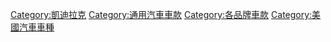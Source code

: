 [[Category:凱迪拉克|Category:凱迪拉克]]
[[Category:通用汽車車款|Category:通用汽車車款]]
[[Category:各品牌車款|Category:各品牌車款]]
[[Category:美國汽車車種|Category:美國汽車車種]]